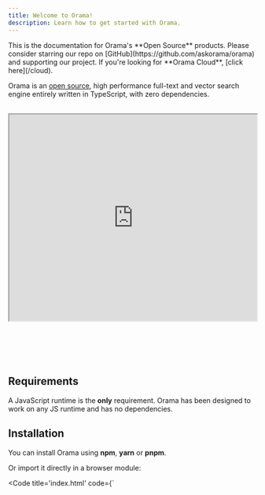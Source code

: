```yaml
---
title: Welcome to Orama!
description: Learn how to get started with Orama.
---
```


<ShowcaseCTA title="Are you looking for Orama Cloud?">
  This is the documentation for Orama's **Open Source** products. Please consider starring our repo on [GitHub](https://github.com/askorama/orama) and supporting our project. If you're looking for **Orama Cloud**, [click here](/cloud).
</ShowcaseCTA>

<br />

Orama is an <a href="https://github.com/AskOrama/orama" target="_blank">open source</a>, high performance full-text and vector search engine entirely written in TypeScript, with zero dependencies. 

<br />

<iframe
  style="height: 420px"
  width="100%"
  src="https://www.youtube.com/embed/szcaz6JMYQ4"
  title="YouTube video player"
  allow="accelerometer; autoplay; clipboard-write; encrypted-media; gyroscope; picture-in-picture; web-share"
  allowFullScreen>
</iframe>

<br /><br />
---

## Requirements

A JavaScript runtime is the **only** requirement. Orama has been designed to work on any JS runtime and has no dependencies.

## Installation

You can install Orama using **npm**, **yarn** or **pnpm**.

<Install pkg="@orama/orama" />

Or import it directly in a browser module:

<Code title='index.html' code={`<html>
  <body>
    <script type="module">
        create,
        search,
        insert,
      } from "https://unpkg.com/@orama/orama@latest/dist/index.js";

      // ...
    </script>
  </body>
</html>`} lang="html"/>

## Basic usage

```ts copy
import { create, search, insert } from "@orama/orama";

const db = await create({
  schema: {
    name: "string",
    description: "string",
    price: "number",
    meta: {
      rating: "number",
    },
  },
});

await insert(db, {
  name: "Wireless Headphones",
  description:
    "Experience immersive sound quality with these noise-cancelling wireless headphones.",
  price: 99.99,
  meta: {
    rating: 4.5,
  },
});

const searchResult = await search(db, {
  term: "headphones",
});

console.log(searchResult.hits.map((hit) => hit.document));
```

For more information, check out the [Usage](/open-source/usage/create) section.

# CommonJS Imports

Orama ships **ESM** modules by default. This allows us to move faster when providing new features and bug fixes, as well as using the `"exports"` field in `package.json` to provide a better developer experience.

CommonJS imports are still supported, but we suggest you to migrate to ESM.

## TypeScript

Set `moduleResolution` in the `compilerOptions` in your `tsconfig.json` to be either `Node16` or `NodeNext`.

When importing types, always refer to the standard orama import:

```ts copy
import type { Language } from "@orama/orama";
```

# Community Rewards

![Orama Community Rewards](/misc/community-rewards.webp)

Are you using Orama in production? Have you written an article or made a YouTube video on Orama? [Contact us](mailto:info@orama.com) to get some Orama swag in return!
